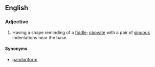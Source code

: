 
== English ==
===Adjective===
{{en-adj|-}}
#{{botany|of leaves}} Having a shape reminding of a [[fiddle]]; [[obovate]] with a pair of [[sinuous]] indentations near the base.

====Synonyms====
*[[panduriform]]